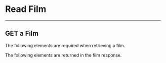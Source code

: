 
# Read Film

<hr />

## GET a Film

The following elements are required when retrieving a film.

<GetFilmRequest />

The following elements are returned in the film response.

<GetFilmReponse />
